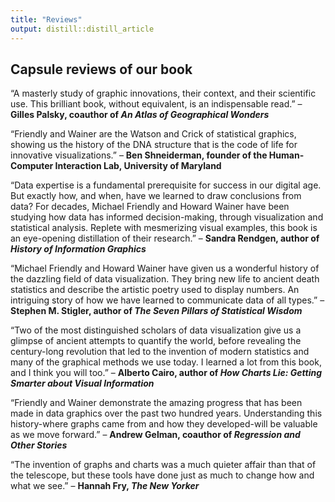 ```yaml
---
title: "Reviews"
output: distill::distill_article
---
```



## Capsule reviews of our book

"A masterly study of graphic innovations, their context, and their scientific use. This brilliant book, without equivalent, is an indispensable read." 
-- **Gilles Palsky, coauthor of _An Atlas of Geographical Wonders_**

"Friendly and Wainer are the Watson and Crick of statistical graphics, showing us the history of the DNA structure that is the code of life for innovative visualizations." 
-- **Ben Shneiderman, founder of the Human-Computer Interaction Lab, University of Maryland**

"Data expertise is a fundamental prerequisite for success in our digital age. But exactly how, and when, have we learned to draw conclusions from data? For decades, Michael Friendly and Howard Wainer have been studying how data has informed decision-making, through visualization and statistical analysis. Replete with mesmerizing visual examples, this book is an eye-opening distillation of their research."
-- **Sandra Rendgen, author of _History of Information Graphics_**

"Michael Friendly and Howard Wainer have given us a wonderful history of the dazzling field of data visualization. They bring new life to ancient death statistics and describe the artistic poetry used to display numbers. An intriguing story of how we have learned to communicate data of all types."
-- **Stephen M. Stigler, author of _The Seven Pillars of Statistical Wisdom_**

"Two of the most distinguished scholars of data visualization give us a glimpse of ancient attempts to quantify the world, before revealing the century-long revolution that led to the invention of modern statistics and many of the graphical methods we use today. I learned a lot from this book, and I think you will too."
-- **Alberto Cairo, author of _How Charts Lie: Getting Smarter about Visual Information_**

"Friendly and Wainer demonstrate the amazing progress that has been made in data graphics over the past two hundred years. Understanding this history-where graphs came from and how they developed-will be valuable as we move forward."
-- **Andrew Gelman, coauthor of _Regression and Other Stories_**

"The invention of graphs and charts was a much quieter affair than that of the telescope, but these tools have done just as much to change how and what we see."
-- **Hannah Fry, _The New Yorker_**




